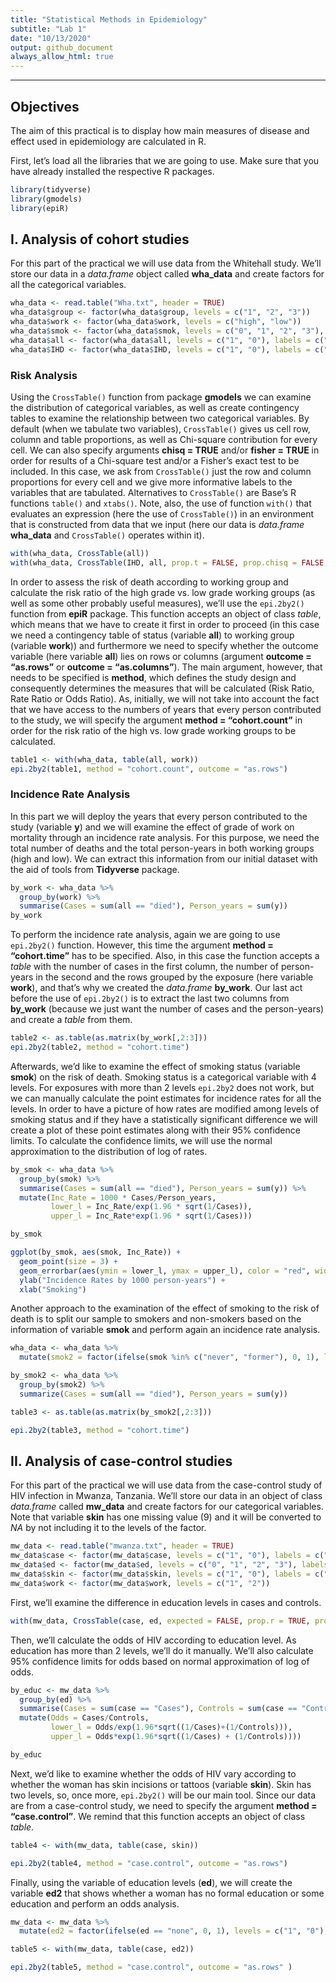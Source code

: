 ```yaml
---
title: "Statistical Methods in Epidemiology"
subtitle: "Lab 1"
date: "10/13/2020"
output: github_document
always_allow_html: true
---
```


***

## Objectives

The aim of this practical is to display how main measures of disease and effect used in epidemiology are calculated in R.

First, let's load all the libraries that we are going to use. Make sure that you have already installed the respective R packages.

```r
library(tidyverse)
library(gmodels)
library(epiR)
```


## I. Analysis of cohort studies

For this part of the practical we will use data from the Whitehall study. We'll store our data in a *data.frame* object called **wha_data** and create factors for all the categorical variables.

```r
wha_data <- read.table("Wha.txt", header = TRUE)
wha_data$group <- factor(wha_data$group, levels = c("1", "2", "3"))
wha_data$work <- factor(wha_data$work, levels = c("high", "low"))
wha_data$smok <- factor(wha_data$smok, levels = c("0", "1", "2", "3"), labels = c("never", "former", "0-19", ">= 20"))
wha_data$all <- factor(wha_data$all, levels = c("1", "0"), labels = c("died", "alive"))
wha_data$IHD <- factor(wha_data$IHD, levels = c("1", "0"), labels = c("IHD", "Other_cause"))

```

### Risk Analysis


Using the `CrossTable()` function from package **gmodels** we can examine the distribution of categorical variables, as well as create contingency tables to examine the relationship between two categorical variables. By default (when we tabulate two variables), `CrossTable()` gives us cell row, column and table proportions, as well as Chi-square contribution for every cell. We can also specify arguments **chisq = TRUE** and/or **fisher = TRUE** in order for results of a Chi-square test and/or a Fisher's exact test to be included. In this case, we ask from `CrossTable()` just the row and column proportions for every cell and we give more informative labels to the variables that are tabulated. Alternatives to `CrossTable()` are Base's R functions `table()` and `xtabs()`. Note, also, the use of function `with()` that evaluates an expression (here the use of `CrossTable()`) in an environment that is constructed from data that we input (here our data is *data.frame* **wha_data** and `CrossTable()` operates within it).

```r
with(wha_data, CrossTable(all))
with(wha_data, CrossTable(IHD, all, prop.t = FALSE, prop.chisq = FALSE, dnn = c("Cause of death", "Status")))
```


In order to assess the risk of death according to working group and calculate the risk ratio of the high grade vs. low grade working groups (as well as some other probably useful measures), we'll use the `epi.2by2()` function from **epiR** package. This function accepts an object of class *table*, which means that we have to create it first in order to proceed (in this case we need a contingency table of status (variable **all**) to working group (variable **work**)) and furthermore we need to specify whether the outcome variable (here variable **all**) lies on rows or columns (argument **outcome = "as.rows"** or **outcome = "as.columns"**). The main argument, however, that needs to be specified is **method**, which defines the study design and consequently determines the measures that will be calculated (Risk Ratio, Rate Ratio or Odds Ratio). As, initially, we will not take into account the fact that we have access to the numbers of years that every person contributed to the study, we will specify the argument **method = "cohort.count"** in order for the risk ratio of the high vs. low grade working groups to be calculated.

```r
table1 <- with(wha_data, table(all, work))
epi.2by2(table1, method = "cohort.count", outcome = "as.rows")
```

### Incidence Rate Analysis


In this part we will deploy the years that every person contributed to the study (variable **y**) and we will examine the effect of grade of work on mortality through an incidence rate analysis. For this purpose, we need the total number of deaths and the total person-years in both working groups (high and low). We can extract this information from our initial dataset with the aid of tools from **Tidyverse** package.

```r
by_work <- wha_data %>%
  group_by(work) %>%
  summarise(Cases = sum(all == "died"), Person_years = sum(y))
by_work
```

To perform the incidence rate analysis, again we are going to use `epi.2by2()` function. However, this time the argument **method = "cohort.time"** has to be specified. Also, in this case the function accepts a *table* with the number of cases in the first column, the number of person-years in the second and the rows grouped by the exposure (here variable **work**), and that's why we created the *data.frame* **by_work**. Our last act before the use of `epi.2by2()` is to extract the last two columns from **by_work** (because we just want the number of cases and the person-years) and create a *table* from them.

```r
table2 <- as.table(as.matrix(by_work[,2:3]))
epi.2by2(table2, method = "cohort.time")
```


Afterwards, we'd like to examine the effect of smoking status (variable **smok**) on the risk of death. Smoking status is a categorical variable with 4 levels. For exposures with more than 2 levels `epi.2by2` does not work, but we can manually calculate the point estimates for incidence rates for all the levels. In order to have a picture of how rates are modified among levels of smoking status and if they have a statistically significant difference we will create a plot of these point estimates along with their 95% confidence limits. To calculate the confidence limits, we will use the normal approximation to the distribution of log of rates.

```r
by_smok <- wha_data %>%
  group_by(smok) %>%
  summarise(Cases = sum(all == "died"), Person_years = sum(y)) %>% 
  mutate(Inc_Rate = 1000 * Cases/Person_years, 
         lower_l = Inc_Rate/exp(1.96 * sqrt(1/Cases)), 
         upper_l = Inc_Rate*exp(1.96 * sqrt(1/Cases)))

by_smok

ggplot(by_smok, aes(smok, Inc_Rate)) + 
  geom_point(size = 3) + 
  geom_errorbar(aes(ymin = lower_l, ymax = upper_l), color = "red", width = 0.5) +
  ylab("Incidence Rates by 1000 person-years") +
  xlab("Smoking")
```


Another approach to the examination of the effect of smoking to the risk of death is to split our sample to smokers and non-smokers based on the information of variable **smok** and perform again an incidence rate analysis. 

```r
wha_data <- wha_data %>% 
  mutate(smok2 = factor(ifelse(smok %in% c("never", "former"), 0, 1), levels = c("1", "0"), labels = c("smokers", "non_smokers")))

by_smok2 <- wha_data %>%
  group_by(smok2) %>% 
  summarize(Cases = sum(all == "died"), Person_years = sum(y))

table3 <- as.table(as.matrix(by_smok2[,2:3]))

epi.2by2(table3, method = "cohort.time") 


```


## II. Analysis of case-control studies

For this part of the practical we will use data from the case-control study of HIV infection in Mwanza, Tanzania. We'll store our data in an object of class *data.frame* called **mw_data** and create factors for our categorical variables. Note that variable **skin** has one missing value (9) and it will be converted to *NA* by not including it to the levels of the factor.

```r
mw_data <- read.table("mwanza.txt", header = TRUE)
mw_data$case <- factor(mw_data$case, levels = c("1", "0"), labels = c("Cases", "Controls"))
mw_data$ed <- factor(mw_data$ed, levels = c("0", "1", "2", "3"), labels = c("none", "elementary", "medium", "high"))
mw_data$skin <- factor(mw_data$skin, levels = c("1", "0"), labels = c("yes", "no"))
mw_data$work <- factor(mw_data$work, levels = c("1", "2"))
```


First, we'll examine the difference in education levels in cases and controls.

```r
with(mw_data, CrossTable(case, ed, expected = FALSE, prop.r = TRUE, prop.c = TRUE, prop.t = FALSE, prop.chisq = FALSE, dnn = c("HIV", "Education")))
```

Then, we'll calculate the odds of HIV according to education level. As education has more than 2 levels, we'll do it manually. We'll also calculate 95% confidence limits for odds based on normal approximation of log of odds.

```r
by_educ <- mw_data %>% 
  group_by(ed) %>% 
  summarise(Cases = sum(case == "Cases"), Controls = sum(case == "Controls")) %>% 
  mutate(Odds = Cases/Controls, 
         lower_l = Odds/exp(1.96*sqrt((1/Cases)+(1/Controls))), 
         upper_l = Odds*exp(1.96*sqrt((1/Cases) + (1/Controls))))

by_educ
```

Next, we'd like to examine whether the odds of HIV vary according to whether the woman has skin incisions or tattoos (variable **skin**). Skin has two levels, so, once more, `epi.2by2()` will be our main tool. Since our data are from a case-control study, we need to specify the argument **method = "case.control"**. We remind that this function accepts an object of class *table*.

```r
table4 <- with(mw_data, table(case, skin))

epi.2by2(table4, method = "case.control", outcome = "as.rows")
```

Finally, using the variable of education levels (**ed**), we will create the variable **ed2** that shows whether a woman has no formal education or some education and perform an odds analysis.

```r
mw_data <- mw_data %>% 
  mutate(ed2 = factor(ifelse(ed == "none", 0, 1), levels = c("1", "0"), labels = c("some_education", "no_education")))

table5 <- with(mw_data, table(case, ed2))

epi.2by2(table5, method = "case.control", outcome = "as.rows" )

```


